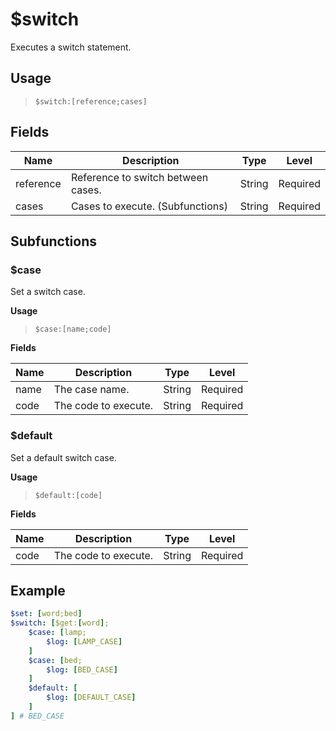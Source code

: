 # $switch
Executes a switch statement.

## Usage
> `$switch:[reference;cases]`

## Fields
| Name        | Description                        | Type   | Level    |
| ----------- | ---------------------------------- | ------ | -------- |
| reference   | Reference to switch between cases. | String | Required |
| cases       | Cases to execute. (Subfunctions)   | String | Required |

## Subfunctions
### $case
Set a switch case.

**Usage**
> `$case:[name;code]`

**Fields**

| Name | Description          | Type   | Level    |
| ---- | -------------------- | ------ | -------- |
| name | The case name.       | String | Required |
| code | The code to execute. | String | Required |

### $default
Set a default switch case.

**Usage**
> `$default:[code]`

**Fields**

| Name | Description          | Type   | Level    |
| ---- | -------------------- | ------ | -------- |
| code | The code to execute. | String | Required |

## Example
```yaml
$set: [word;bed]
$switch: [$get:[word];
    $case: [lamp;
        $log: [LAMP_CASE]
    ]
    $case: [bed;
        $log: [BED_CASE]
    ]
    $default: [
        $log: [DEFAULT_CASE]
    ]
] # BED_CASE
```